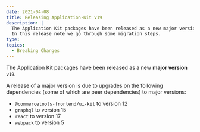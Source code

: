 ```yaml
---
date: 2021-04-08
title: Releasing Application-Kit v19
description: |
  The Application Kit packages have been released as a new major version v19.\
  In this release note we go through some migration steps.
type:
topics:
  - Breaking Changes
---
```


The Application Kit packages have been released as a new **major version** `v19`.

A release of a major version is due to upgrades on the following dependencies (some of which are peer dependencies) to major versions:

- `@commercetools-frontend/ui-kit` to version 12
- `graphql` to version 15
- `react` to version 17
- `webpack` to version 5
